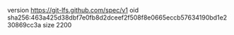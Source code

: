 version https://git-lfs.github.com/spec/v1
oid sha256:463a425d38dbf7e0fb8d2dceef2f508f8e0665eccb57634190bd1e230869cc3a
size 2200
